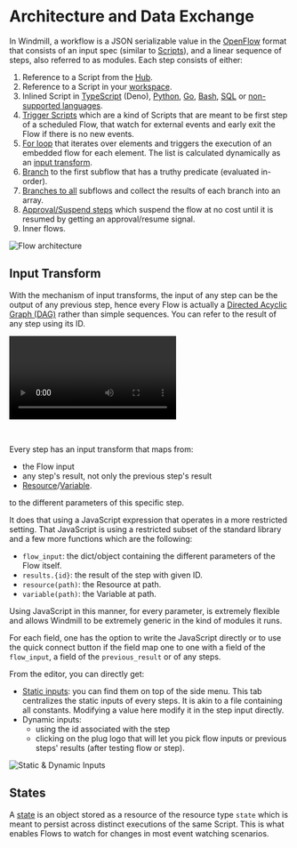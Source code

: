 
# Architecture and Data Exchange

In Windmill, a workflow is a JSON serializable value in the [OpenFlow](../openflow/index.md) format that consists of an input spec (similar to [Scripts](../getting_started/0_scripts_quickstart/index.mdx)), and a linear sequence of steps, also referred to as modules. Each step consists of either:

1. Reference to a Script from the [Hub](https://hub.windmill.dev/).
2. Reference to a Script in your [workspace](../core_concepts/16_roles_and_permissions/index.mdx#workspace).
3. Inlined Script in [TypeScript](../getting_started/0_scripts_quickstart/1_typescript_quickstart/index.mdx) (Deno), [Python](../getting_started/0_scripts_quickstart/2_python_quickstart/index.mdx), [Go](../getting_started/0_scripts_quickstart/3_go_quickstart/index.mdx), [Bash](../getting_started/0_scripts_quickstart/3_go_quickstart/index.mdx), [SQL](../getting_started/0_scripts_quickstart/5_sql_quickstart/index.mdx) or [non-supported languages](../advanced/7_docker/index.mdx).
4. [Trigger Scripts](./10_flow_trigger.mdx) which are a kind of Scripts that are meant to be first step of a scheduled Flow, that watch for external events and early exit the Flow if there is no new events.
5. [For loop](./12_flow_loops.md) that iterates over elements and triggers the execution of an embedded flow for each element. The list is calculated dynamically as an [input transform](#input-transform).
6. [Branch](./13_flow_branches.md#branch-one) to the first subflow that has a truthy predicate (evaluated in-order).
7. [Branches to all](./13_flow_branches.md#branch-all) subflows and collect the results of each branch into an array.
8. [Approval/Suspend steps](./11_flow_approval.mdx) which suspend the flow at no cost until it is resumed by getting an approval/resume signal.
9. Inner flows.

![Flow architecture](../assets/flows/flow_architecture.png "Flow architecture")

## Input Transform

With the mechanism of input transforms, the input of any step can be the output of any previous step, hence every Flow is actually a [Directed Acyclic Graph (DAG)](https://en.wikipedia.org/wiki/Directed_acyclic_graph) rather than simple sequences. You can refer to the result of any step using its ID.

<video
    className="border-2 rounded-xl object-cover w-full h-full dark:border-gray-800"
    controls
    id="main-video"
    src="/videos/flow-sequence.mp4"
/>

<br/>

Every step has an input transform that maps from:

- the Flow input
- any step's result, not only the previous step's result
- [Resource](../core_concepts/3_resources_and_types/index.mdx)/[Variable](../core_concepts/2_variables_and_secrets/index.mdx).

to the different parameters of this specific step.

It does that using a JavaScript expression that operates in a more restricted
setting. That JavaScript is using a restricted subset of the standard library
and a few more functions which are the following:

- `flow_input`: the dict/object containing the different parameters of the Flow
  itself.
- `results.{id}`: the result of the step with given ID.
- `resource(path)`: the Resource at path.
- `variable(path)`: the Variable at path.

Using JavaScript in this manner, for every parameter, is extremely flexible and
allows Windmill to be extremely generic in the kind of modules it runs.

For each field, one has the option to write the JavaScript directly or to use
the quick connect button if the field map one to one with a field of the
`flow_input`, a field of the `previous_result` or of any steps.

From the editor, you can directly get:
- [Static inputs](./3_editor_components.mdx#static-inputs): you can find them on top of the side menu. This tab centralizes the static inputs of every steps. It is akin to a file containing all constants. Modifying a value here modify it in the step input directly.
- Dynamic inputs:
  - using the id associated with the step
  - clicking on the plug logo that will let you pick flow inputs or previous steps' results (after testing flow or step).

![Static & Dynamic Inputs](../getting_started/6_flows_quickstart/static_and_dynamic_inputs.png)

## States

A [state](../core_concepts/3_resources_and_types/index.mdx#states) is an object stored as a resource of the resource type `state` which is meant to persist across distinct
executions of the same Script. This is what enables Flows to watch for changes in most event watching scenarios.

<div class="grid grid-cols-2 gap-6 mb-4">
	<DocCard
    title="States"
    description="A state is an object stored as a resource of the resource type `state` which is meant to persist across distinct executions of the same script."
    href="/docs/core_concepts/resources_and_types#states"
		color="teal"
	/>
</div>